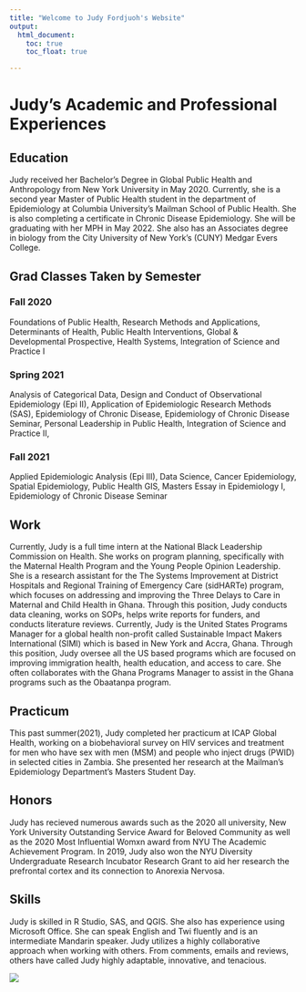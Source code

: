 ```yaml
---
title: "Welcome to Judy Fordjuoh's Website"
output: 
  html_document:
    toc: true
    toc_float: true

---
```


# Judy's Academic and Professional Experiences 

## Education
Judy received her Bachelor's Degree in Global Public Health and Anthropology from New York University in May 2020. Currently, she is a second year Master of Public Health student in the department of Epidemiology at Columbia University's Mailman School of Public Health. She is also completing a certificate in Chronic Disease Epidemiology. She will be graduating with her MPH in May 2022. She also has an Associates degree in biology from the City University of New York's (CUNY) Medgar Evers College. 


## Grad Classes Taken by Semester {.tabset .tabset-fade .tabset-pills}

### Fall 2020
Foundations of Public Health,
Research Methods and Applications,
Determinants of Health,
Public Health Interventions,
Global & Developmental Prospective,
Health Systems,
Integration of Science and Practice I

### Spring 2021
Analysis of Categorical Data,
Design and Conduct of Observational Epidemiology (Epi II),
Application of Epidemiologic Research Methods (SAS),
Epidemiology of Chronic Disease, 
Epidemiology of Chronic Disease Seminar,
Personal Leadership in Public Health,
Integration of Science and Practice II,

### Fall 2021
Applied Epidemiologic Analysis (Epi III),
Data Science,
Cancer Epidemiology,
Spatial Epidemiology,
Public Health GIS,
Masters Essay in Epidemiology I,
Epidemiology of Chronic Disease Seminar


## Work
Currently, Judy is a full time intern at the National Black Leadership Commission on Health. She works on program planning, specifically with the Maternal Health Program and the Young People Opinion Leadership. She is a research assistant for the The Systems Improvement at District Hospitals and Regional Training of Emergency Care (sidHARTe) program, which focuses on addressing and improving the Three Delays to Care in Maternal and Child Health in Ghana. Through this position, Judy conducts data cleaning, works on SOPs, helps write reports for funders, and conducts literature reviews. Currently, Judy is the United States Programs Manager for a global health non-profit called Sustainable Impact Makers International (SIMI) which is based in New York and Accra, Ghana. Through this position, Judy oversee all the US based programs which are focused on improving immigration health, health education, and access to care. She often collaborates with the Ghana Programs Manager to assist in the Ghana programs such as the Obaatanpa program. 

## Practicum
This past summer(2021), Judy completed her practicum at ICAP Global Health, working on a biobehavioral survey on HIV services and treatment for men who have sex with men (MSM) and people who inject drugs (PWID) in selected cities in Zambia. She presented her research at the Mailman's Epidemiology Department's Masters Student Day. 

## Honors
Judy has recieved numerous awards such as the 2020 all university, New York University Outstanding Service Award for Beloved Community as well as the 2020 Most Influential Womxn award from NYU The Academic Achievement Program. In 2019, Judy also won the NYU Diversity Undergraduate Research Incubator Research Grant to aid her research the prefrontal cortex and its connection to Anorexia Nervosa. 

## Skills
Judy is skilled in R Studio, SAS, and QGIS. She also has experience using Microsoft Office. She can speak English and Twi fluently and is an intermediate Mandarin speaker. Judy utilizes a highly collaborative approach when working with others. From comments, emails and reviews, others have called Judy highly adaptable, innovative, and tenacious.    

![](images/JFgrad.png)